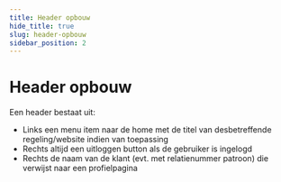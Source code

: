 ```yaml
---
title: Header opbouw
hide_title: true
slug: header-opbouw
sidebar_position: 2
---
```



# Header opbouw

Een header bestaat uit:

- Links een menu item naar de home met de titel van desbetreffende regeling/website indien van toepassing
- Rechts altijd een uitloggen button als de gebruiker is ingelogd
- Rechts de naam van de klant (evt. met relatienummer patroon) die verwijst naar een profielpagina

<ComponentExample>
  <div>
    <Header />
    <MenuBar>
      <MenuBarItem icon="home" label="CMOR" />
      <MenuBarItem icon="user" label="Boer Overveen B.V." align="right" />
      <MenuBarItem icon="versleutelen" label="Uitloggen" align="left" />
    </MenuBar>
  </div>
</ComponentExample>
